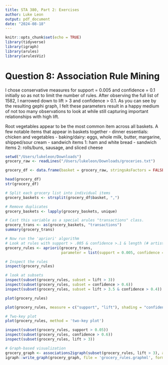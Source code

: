 ```yaml
---
title: STA 380, Part 2: Exercises
author: Luke Leon
output: pdf_document
date: "2024-08-18"
---
```


```r
knitr::opts_chunk$set(echo = TRUE)
library(tidyverse)
library(igraph)
library(arules)
library(arulesViz)
```

# Question 8: Association Rule Mining

I chose conservative measures for support = 0.005 and confidence = 0.1 initially so as not to limit the number of rules. After observing the full list of 1582, I narrowed down to lift > 3 and confidence > 0.1. As you can see by the resulting gephi graph, I felt these parameters result in a happy medium of not too many observations to look at while still capturing important relationships with high lift. 

Root vegetables appear to be the most common item across all baskets. A few notable items that appear in baskets together 
   - dinner essentials: chicken and vegetables
   - baking/dairy: eggs, whole milk, butter, margarine, shipped/sour cream
   - sandwich items 1: ham and white bread
   - sandwich items 2: rolls/buns, sausage, and sliced cheese


```r
setwd("/Users/lukeleon/Downloads")
grocery_raw <- readLines("/Users/lukeleon/Downloads/groceries.txt")

grocery_df <- data.frame(basket = grocery_raw, stringsAsFactors = FALSE)

head(grocery_df)
str(grocery_df)

# Split each grocery list into individual items
grocery_baskets <- strsplit(grocery_df$basket, ",")

# Remove duplicates 
grocery_baskets <- lapply(grocery_baskets, unique)

# Cast this variable as a special arules "transactions" class.
grocery_trans <- as(grocery_baskets, "transactions")
summary(grocery_trans)

# Now run the 'apriori' algorithm
# Look at rules with support > .005 & confidence >.1 & length (# artists) <= 4
grocery_rules <- apriori(grocery_trans, 
                         parameter = list(support = 0.005, confidence = 0.1, maxlen = 4))

# Inspect the rules
inspect(grocery_rules)

# look at subsets
inspect(subset(grocery_rules, subset = lift > 3))
inspect(subset(grocery_rules, subset = confidence > 0.6))
inspect(subset(grocery_rules, subset = lift > 3.5 & confidence > 0.4))

plot(grocery_rules)

plot(grocery_rules, measure = c("support", "lift"), shading = "confidence")

# Two-key plot
plot(grocery_rules, method = 'two-key plot')

inspect(subset(grocery_rules, support > 0.05))
inspect(subset(grocery_rules, confidence > 0.6))
inspect(subset(grocery_rules, lift > 3))

# Graph-based visualization
grocery_graph <- associations2igraph(subset(grocery_rules, lift > 3), associationsAsNodes = FALSE)
igraph::write_graph(grocery_graph, file = 'grocery_rules.graphml', format = "graphml")

```



